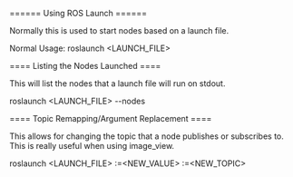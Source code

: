 ====== Using ROS Launch ======

Normally this is used to start nodes based on a launch file.

Normal Usage:
  roslaunch <PACKAGE> <LAUNCH_FILE>
  
==== Listing the Nodes Launched ====

This will list the nodes that a launch file will run on stdout.

  roslaunch <PACKAGE> <LAUNCH_FILE> --nodes
  
==== Topic Remapping/Argument Replacement ====

This allows for changing the topic that a node publishes or subscribes to. This is really useful when using image_view. 

  roslaunch <PACKAGE> <LAUNCH_FILE> <ARG>:=<NEW_VALUE> <TOPIC>:=<NEW_TOPIC>